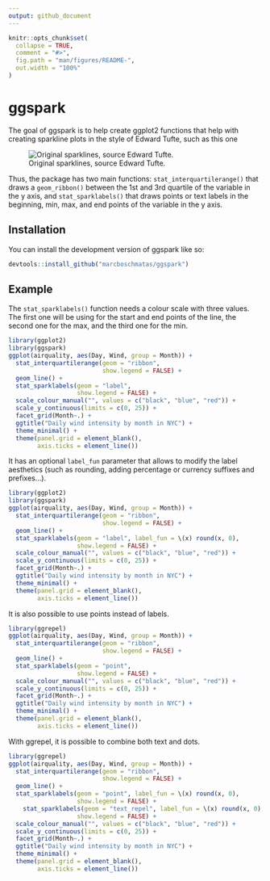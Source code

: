 ```yaml
---
output: github_document
---
```


<!-- README.md is generated from README.Rmd. Please edit that file -->

```r
knitr::opts_chunk$set(
  collapse = TRUE,
  comment = "#>",
  fig.path = "man/figures/README-",
  out.width = "100%"
)
```

# ggspark

<!-- badges: start -->
<!-- badges: end -->

The goal of ggspark is to help create ggplot2 functions that help with creating sparkline plots in the style of Edward Tufte, such as this one

![Original sparklines, source Edward Tufte.](https://s3.amazonaws.com/edwardtufte.com/sparklines_hemodynamics_3.jpg)

Thus, the package has two main functions: `stat_interquartilerange()` that draws a `geom_ribbon()` between the 1st and 3rd quartile of the variable in the y axis, and `stat_sparklabels()` that draws points or text labels in the beginning, min, max, and end points of the variable in the y axis.

## Installation

You can install the development version of ggspark like so:

``` r
devtools::install_github("marcboschmatas/ggspark")
```

## Example

The `stat_sparklabels()` function needs a colour scale with three values. The first one will be using for the start and end points of the line, the second one for the max, and the third one for the min.


```r
library(ggplot2)
library(ggspark)
ggplot(airquality, aes(Day, Wind, group = Month)) + 
  stat_interquartilerange(geom = "ribbon",
                          show.legend = FALSE) +
  geom_line() + 
  stat_sparklabels(geom = "label",
                   show.legend = FALSE) + 
  scale_colour_manual("", values = c("black", "blue", "red")) + 
  scale_y_continuous(limits = c(0, 25)) + 
  facet_grid(Month~.) +
  ggtitle("Daily wind intensity by month in NYC") +
  theme_minimal() + 
  theme(panel.grid = element_blank(),
        axis.ticks = element_line())
```
It has an optional `label_fun` parameter that allows to modify the label aesthetics (such as rounding, adding percentage or currency suffixes and prefixes...).

```r
library(ggplot2)
library(ggspark)
ggplot(airquality, aes(Day, Wind, group = Month)) + 
  stat_interquartilerange(geom = "ribbon",
                          show.legend = FALSE) +
  geom_line() + 
  stat_sparklabels(geom = "label", label_fun = \(x) round(x, 0),
                   show.legend = FALSE) + 
  scale_colour_manual("", values = c("black", "blue", "red")) + 
  scale_y_continuous(limits = c(0, 25)) + 
  facet_grid(Month~.) +
  ggtitle("Daily wind intensity by month in NYC") +
  theme_minimal() + 
  theme(panel.grid = element_blank(),
        axis.ticks = element_line())
```


It is also possible to use points instead of labels.

```r
library(ggrepel)
ggplot(airquality, aes(Day, Wind, group = Month)) + 
  stat_interquartilerange(geom = "ribbon",
                          show.legend = FALSE) +
  geom_line() + 
  stat_sparklabels(geom = "point",
                   show.legend = FALSE) + 
  scale_colour_manual("", values = c("black", "blue", "red")) + 
  scale_y_continuous(limits = c(0, 25)) + 
  facet_grid(Month~.) +
  ggtitle("Daily wind intensity by month in NYC") +
  theme_minimal() + 
  theme(panel.grid = element_blank(),
        axis.ticks = element_line())
```

With ggrepel, it is possible to combine both text and dots.

```r
library(ggrepel)
ggplot(airquality, aes(Day, Wind, group = Month)) + 
  stat_interquartilerange(geom = "ribbon",
                          show.legend = FALSE) +
  geom_line() + 
  stat_sparklabels(geom = "point", label_fun = \(x) round(x, 0),
                   show.legend = FALSE) + 
    stat_sparklabels(geom = "text_repel", label_fun = \(x) round(x, 0),
                   show.legend = FALSE) + 
  scale_colour_manual("", values = c("black", "blue", "red")) + 
  scale_y_continuous(limits = c(0, 25)) + 
  facet_grid(Month~.) +
  ggtitle("Daily wind intensity by month in NYC") +
  theme_minimal() + 
  theme(panel.grid = element_blank(),
        axis.ticks = element_line())
```
